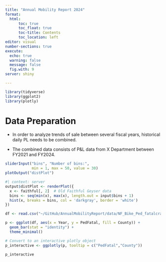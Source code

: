 ---
title: "Annual Mobility Report 2024"
format: 
  html:
      toc: true
      toc_float: true
      toc-title: Contents
      toc_location: left
editor: visual
number-sections: true
execute: 
  echo: true
  warning: false
  message: false
  fig.with: 9
server: shiny

---


```{r package}

library(tidyverse)
library(ggplot2)
library(plotly)
```
# Data Preparation

-   In order to analyze trends of sale between several fiscal years, historical daily PL needs to be combined.

-   The combined data consists of P&L data from X Department between FY2021 and FY2024.
```{r}
sliderInput("bins", "Number of bins:", 
            min = 1, max = 50, value = 30)
plotOutput("distPlot")
```

```{r}
#| context: server
output$distPlot <- renderPlot({
  x <- faithful[, 2]  # Old Faithful Geyser data
  bins <- seq(min(x), max(x), length.out = input$bins + 1)
  hist(x, breaks = bins, col = 'darkgray', border = 'white')
})
```

```{r}
df <- read.csv("~/GitHub/AnnualMobilityReport/data/NF_Bike_Ped_fatalcrashes_19_23.csv")
```

```{r}
p <- ggplot(df, aes(x = Year, y = PedFatal, fill = County)) +
  geom_bar(stat = "identity") +
  theme_minimal()

# Convert to an interactive plotly object
p_interactive <- ggplotly(p, tooltip = c("PedFatal","County"))

p_interactive
```
